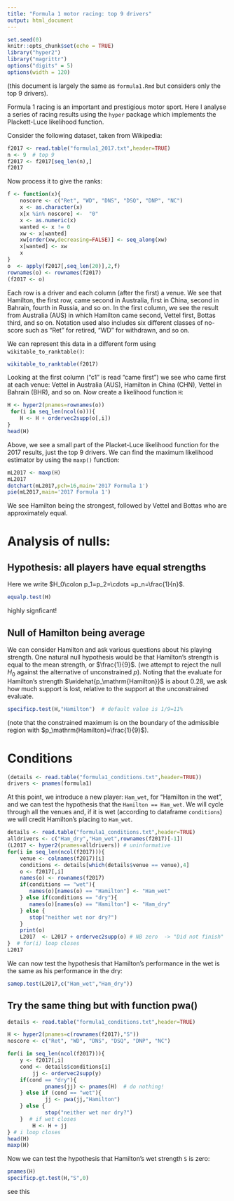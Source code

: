 ```yaml
---
title: "Formula 1 motor racing: top 9 drivers"
output: html_document
---
```


```r
set.seed(0)
knitr::opts_chunk$set(echo = TRUE)
library("hyper2")
library("magrittr")
options("digits" = 5)
options(width = 120)
```

(this document is largely the same as `formula1.Rmd` but considers
only the top 9 drivers).

Formula 1 racing is an important and prestigious motor sport.  Here I
analyse a series of racing results using the `hyper` package which
implements the Plackett-Luce likelihood function.

Consider the following dataset, taken from Wikipedia:

```r
f2017 <- read.table("formula1_2017.txt",header=TRUE)
n <- 9  # top 9
f2017 <- f2017[seq_len(n),]
f2017
```

Now process it to give the ranks:

```r
f <- function(x){
	noscore <- c("Ret", "WD", "DNS", "DSQ", "DNP", "NC")
	x <- as.character(x)
	x[x %in% noscore] <-  "0"
	x <- as.numeric(x)
	wanted <- x != 0
	xw <- x[wanted]
	xw[order(xw,decreasing=FALSE)] <- seq_along(xw)
	x[wanted] <- xw
	x
}
o  <- apply(f2017[,seq_len(20)],2,f)
rownames(o) <- rownames(f2017)
(f2017 <- o)
```

Each row is a driver and each column (after the first) a venue.  We
see that Hamilton, the first row, came second in Australia, first in
China, second in Bahrain, fourth in Russia, and so on.  In the first
column, we see the result from Australia (AUS) in which Hamilton came
second, Vettel first, Bottas third, and so on.  Notation used also
includes six different classes of no-score such as "Ret" for retired,
"WD" for withdrawn, and so on.

We can represent this data in a different form using
`wikitable_to_ranktable()`:

```r
wikitable_to_ranktable(f2017)
```

Looking at the first column ("c1" is read "came first") we see who
came first at each venue: Vettel in Australia (AUS), Hamilton in China
(CHN), Vettel in Bahrain (BHR), and so on.  Now create a likelihood
function `H`:

```r
H <- hyper2(pnames=rownames(o))
 for(i in seq_len(ncol(o))){
	H <- H + ordervec2supp(o[,i])
}
head(H)
```
Above, we see a small part of the Placket-Luce likelihood function for
the 2017 results, just the top 9 drivers.  We can find the maximum
likelihood estimator by using the `maxp()` function:


```r
mL2017 <- maxp(H)
mL2017
dotchart(mL2017,pch=16,main='2017 Formula 1')
pie(mL2017,main='2017 Formula 1')
```

We see Hamilton being the strongest, followed by Vettel and Bottas who
are approximately equal.

# Analysis of nulls:

## Hypothesis: all players have equal strengths

Here we write $H_0\colon p_1=p_2=\cdots =p_n=\frac{1}{n}$.

```r
equalp.test(H)
```

highly signficant!

## Null of Hamilton being average

We can consider Hamilton and ask various questions about his playing
strength.  One natural null hypothesis would be that Hamilton's
strength is equal to the mean strength, or $\frac{1}{9}$.  (we attempt
to reject the null $H_0$ against the alternative of unconstrained
$p$).  Noting that the evaluate for Hamilton's strength
$\widehat{p_\mathrm{Hamilton}}$ is about 0.28, we ask how much support
is lost, relative to the support at the unconstrained evaluate.

```r
specificp.test(H,"Hamilton")  # default value is 1/9=11%
```

(note that the constrained maximum is on the boundary of the
admissible region with $p_\mathrm{Hamilton}=\frac{1}{9}$).


# Conditions

```r
(details <- read.table("formula1_conditions.txt",header=TRUE))
drivers <- pnames(formula1)
```

At this point, we introduce a new player: `Ham_wet`, for "Hamilton in
the wet", and we can test the hypothesis that the `Hamilton ==
Ham_wet`.  We will cycle through all the venues and, if it is wet
(according to dataframe `conditions`) we will credit Hamilton's
placing to `Ham_wet`.

```r
details <- read.table("formula1_conditions.txt",header=TRUE)
alldrivers <- c("Ham_dry","Ham_wet",rownames(f2017)[-1])
(L2017 <- hyper2(pnames=alldrivers)) # uninformative
for(i in seq_len(ncol(f2017))){
	venue <- colnames(f2017)[i]
	conditions <- details[which(details$venue == venue),4]
	o <- f2017[,i]
	names(o) <- rownames(f2017)
	if(conditions == "wet"){
	   names(o)[names(o) == "Hamilton"] <- "Ham_wet"
	} else if(conditions == "dry"){
	   names(o)[names(o) == "Hamilton"] <- "Ham_dry"
	} else {
	   stop("neither wet nor dry?")
	}
	print(o)
	L2017  <- L2017 + ordervec2supp(o) # NB zero  -> "Did not finish"
}  # for(i) loop closes
L2017
```

We can now test the hypothesis that Hamilton's performance in the wet
is the same as his performance in the dry:

```r
samep.test(L2017,c("Ham_wet","Ham_dry"))
```
## Try the same thing but with function pwa()


```r

details <- read.table("formula1_conditions.txt",header=TRUE)

H <- hyper2(pnames=c(rownames(f2017),"S"))
noscore <- c("Ret", "WD", "DNS", "DSQ", "DNP", "NC")

for(i in seq_len(ncol(f2017))){
	y <- f2017[,i]
	cond <- details$conditions[i]
        jj <- ordervec2supp(y)
	if(cond == "dry"){
            pnames(jj) <- pnames(H)  # do nothing!
	} else if (cond == "wet"){
            jj <- pwa(jj,"Hamilton")
	} else {
            stop("neither wet nor dry?")
	}  # if wet closes
        H <- H + jj
} # i loop closes
head(H)
maxp(H)
```
Now we can test the hypothesis that Hamilton's wet strength `S` is zero:

```r
pnames(H)
specificp.gt.test(H,"S",0)
```

see this

